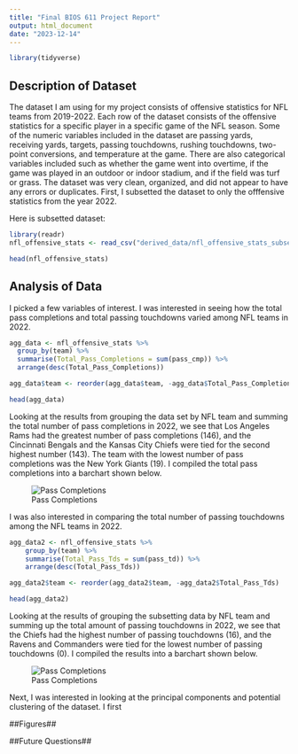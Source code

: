 ```yaml
---
title: "Final BIOS 611 Project Report"
output: html_document
date: "2023-12-14"
---
```


```r
library(tidyverse)
```

## Description of Dataset
The dataset I am using for my project consists of offensive statistics for NFL teams from 2019-2022. Each row of the dataset consists of the offensive statistics for a specific player in a specific game of the NFL season. Some of the numeric variables included in the dataset are passing yards, receiving yards, targets, passing touchdowns, rushing touchdowns, two-point conversions, and temperature at the game. There are also categorical variables included such as whether the game went into overtime, if the game was played in an outdoor or indoor stadium, and if the field was turf or grass. The dataset was very clean, organized, and did not appear to have any errors or duplicates. First, I subsetted the dataset to only the offfensive statistics from the year 2022. 

Here is subsetted dataset: 
```r
library(readr)
nfl_offensive_stats <- read_csv("derived_data/nfl_offensive_stats_subset.csv")
```


```r
head(nfl_offensive_stats)
```


## Analysis of Data

I picked a few variables of interest. I was interested in seeing how the total pass completions and total passing touchdowns varied among NFL teams in 2022. 

```r

agg_data <- nfl_offensive_stats %>%
  group_by(team) %>%
  summarise(Total_Pass_Completions = sum(pass_cmp)) %>%
  arrange(desc(Total_Pass_Completions))

agg_data$team <- reorder(agg_data$team, -agg_data$Total_Pass_Completions)

```

```r
head(agg_data)
```

Looking at the results from grouping the data set by NFL team and summing the total number of pass completions in 2022, we see that Los Angeles Rams had the greatest number of pass completions (146), and the Cincinnati Bengals and the Kansas City Chiefs were tied for the second highest number (143). The team with the lowest number of pass completions was the New York Giants (19). I compiled the total pass completions into a barchart shown below. 

![Pass Completions](figures/pass_completions.png)

I was also interested in comparing the total number of passing touchdowns among the NFL teams in 2022. 

```r
agg_data2 <- nfl_offensive_stats %>%
	group_by(team) %>%
	summarise(Total_Pass_Tds = sum(pass_td)) %>%
	arrange(desc(Total_Pass_Tds))

agg_data2$team <- reorder(agg_data2$team, -agg_data2$Total_Pass_Tds)
```

```r
head(agg_data2)
```

Looking at the results of grouping the subsetting data by NFL team and summing up the total amount of passing touchdowns in 2022, we see that the Chiefs had the highest number of passing touchdowns (16), and the Ravens and Commanders were tied for the lowest number of passing touchdowns (0). I compiled the results into a barchart shown below. 

![Pass Completions](figures/pass_touchdowns.png)

Next, I was interested in looking at the principal components and potential clustering of the dataset. 
I first 


##Figures##

##Future Questions##